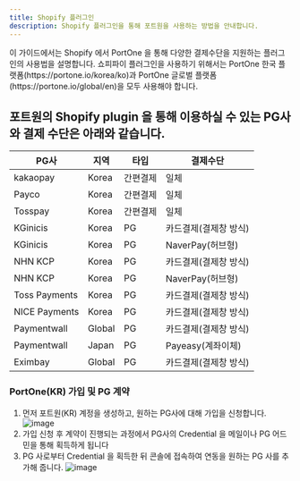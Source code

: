 ```yaml
---
title: Shopify 플러그인
description: Shopify 플러그인을 통해 포트원을 사용하는 방법을 안내합니다.
---
```





<Hint style="info">
이 가이드에서는 Shopify 에서 PortOne 을 통해 다양한 결제수단을 지원하는 플러그인의 사용법을 설명합니다.
쇼피파이 플러그인을 사용하기 위해서는 PortOne 한국 플랫폼(https://portone.io/korea/ko)과 PortOne 글로벌 플랫폼(https://portone.io/global/en)을 모두 사용해야 합니다.
</Hint>


## 포트원의 Shopify plugin 을 통해 이용하실 수 있는 PG사와 결제 수단은 아래와 같습니다.


| PG사       | 지역                                   | 타입 | 결제수단|
| --------- | --------------------------------------| --- | ----- |
| kakaopay  | Korea                                 | 간편결제 | 일체
| Payco     | Korea                                 | 간편결제 | 일체
| Tosspay   | Korea                                | 간편결제 | 일체
| KGinicis  | Korea                                 | PG | 카드결제(결제창 방식)
| KGinicis  | Korea                                 | PG | NaverPay(허브형)
| NHN KCP   | Korea                                 | PG | 카드결제(결제창 방식)
| NHN KCP   | Korea                                 | PG | NaverPay(허브형)
| Toss Payments     | Korea                               | PG | 카드결제(결제창 방식)
| NICE Payments    | Korea                                 | PG | 카드결제(결제창 방식)
| Paymentwall    | Global                                 | PG | 카드결제(결제창 방식)
| Paymentwall    | Japan                                 | PG | Payeasy(계좌이체)
| Eximbay    | Global                                 | PG | 카드결제(결제창 방식)


### PortOne(KR) 가입 및 PG 계약

1. 먼저 포트원(KR) 계정을 생성하고, 원하는 PG사에 대해 가입을 신청합니다.
![image](https://github.com/portone-io/developers.portone.io/assets/85064711/1d4f2b38-e06f-4656-bc69-661af26db968)
2. 가입 신청 후 계약이 진행되는 과정에서 PG사의 Credential 을 메일이나 PG 어드민을 통해 획득하게 됩니다
3. PG 사로부터 Credential 을 획득한 뒤 콘솔에 접속하여 연동을 원하는 PG 사를 추가해 줍니다.
![image](https://github.com/portone-io/developers.portone.io/assets/85064711/53bb56db-1abb-4532-a949-16ec61311494)


<ContentRef slug="/ko/shopify/readme" />

<ContentRef slug="/ko/edd" />

<ContentRef slug="/ko/button" />
